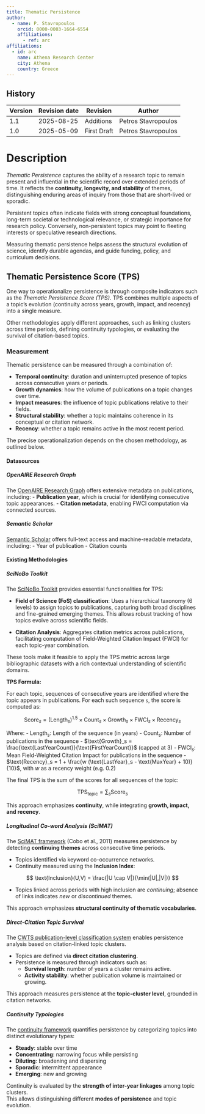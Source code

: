 ```yaml
---
title: Thematic Persistence
author:
  - name: P. Stavropoulos
    orcid: 0000-0003-1664-6554
    affiliations:
      - ref: arc
affiliations:
  - id: arc
    name: Athena Research Center
    city: Athena
    country: Greece
---
```


::: {.callout collapse="true"}

# History

| Version | Revision date | Revision    | Author              |
|---------|---------------|-------------|---------------------|
| 1.1     | 2025-08-25    |   Additions | Petros Stavropoulos |
| 1.0     | 2025-05-09    | First Draft | Petros Stavropoulos |

:::

# Description

*Thematic Persistence* captures the ability of a research topic to remain present and influential in the scientific record over extended periods of time. It reflects the **continuity, longevity, and stability** of themes, distinguishing enduring areas of inquiry from those that are short-lived or sporadic.  

Persistent topics often indicate fields with strong conceptual foundations, long-term societal or technological relevance, or strategic importance for research policy. Conversely, non-persistent topics may point to fleeting interests or speculative research directions.  

Measuring thematic persistence helps assess the structural evolution of science, identify durable agendas, and guide funding, policy, and curriculum decisions.

## Thematic Persistence Score (TPS)

One way to operationalize persistence is through composite indicators such as the *Thematic Persistence Score (TPS)*. TPS combines multiple aspects of a topic’s evolution (continuity across years, growth, impact, and recency) into a single measure.  

Other methodologies apply different approaches, such as linking clusters across time periods, defining continuity typologies, or evaluating the survival of citation-based topics.  

### Measurement

Thematic persistence can be measured through a combination of:  

- **Temporal continuity**: duration and uninterrupted presence of topics across consecutive years or periods.  
- **Growth dynamics**: how the volume of publications on a topic changes over time.  
- **Impact measures**: the influence of topic publications relative to their fields.  
- **Structural stability**: whether a topic maintains coherence in its conceptual or citation network.  
- **Recency**: whether a topic remains active in the most recent period.  

The precise operationalization depends on the chosen methodology, as outlined below.

#### Datasources

##### OpenAIRE Research Graph

The [OpenAIRE Research Graph](https://graph.openaire.eu/) offers extensive metadata on publications, including:
- **Publication year**, which is crucial for identifying consecutive topic appearances.
- **Citation metadata**, enabling FWCI computation via connected sources.

##### Semantic Scholar

[Semantic Scholar](https://www.semanticscholar.org/) offers full-text access and machine-readable metadata, including:
- Year of publication
- Citation counts

#### Existing Methodologies

##### SciNoBo Toolkit

The [SciNoBo Toolkit](https://scinobo.ilsp.gr/toolkit) provides essential functionalities for TPS:

- **Field of Science (FoS) classification**: Uses a hierarchical taxonomy (6 levels) to assign topics to publications, capturing both broad disciplines and fine-grained emerging themes. This allows robust tracking of how topics evolve across scientific fields.
  
- **Citation Analysis**: Aggregates citation metrics across publications, facilitating computation of Field-Weighted Citation Impact (FWCI) for each topic-year combination.

These tools make it feasible to apply the TPS metric across large bibliographic datasets with a rich contextual understanding of scientific domains.

**TPS Formula:**

For each topic, sequences of consecutive years are identified where the topic appears in publications. For each such sequence `s`, the score is computed as:

$$
\text{Score}_s = (\text{Length}_s)^{1.5} \times \text{Count}_s \times \text{Growth}_s \times \text{FWCI}_s \times \text{Recency}_s
$$

Where:
- $\text{Length}_s$: Length of the sequence (in years)
- $\text{Count}_s$: Number of publications in the sequence
- $\text{Growth}_s = \frac{\text{LastYearCount}}{\text{FirstYearCount}}$ (capped at 3)
- $\text{FWCI}_s$: Mean Field-Weighted Citation Impact for publications in the sequence
- $\text{Recency}_s = 1 + \frac{w (\text{LastYear}_s - \text{MaxYear} + 10)}{10}$, with $w$ as a recency weight (e.g. 0.2)

The final TPS is the sum of the scores for all sequences of the topic:

$$
\text{TPS}_{\text{topic}} = \sum_s \text{Score}_s
$$

This approach emphasizes **continuity**, while integrating **growth, impact, and recency**.

##### Longitudinal Co-word Analysis (SciMAT)

The [SciMAT framework](https://doi.org/10.1016/j.joi.2010.09.002) (Cobo et al., 2011) measures persistence by detecting **continuing themes** across consecutive time periods.  

- Topics identified via keyword co-occurrence networks.  
- Continuity measured using the **Inclusion Index**:  

$$
\text{Inclusion}(U,V) = \frac{|U \cap V|}{\min(|U|,|V|)}
$$

- Topics linked across periods with high inclusion are *continuing*; absence of links indicates *new* or *discontinued* themes.  

This approach emphasizes **structural continuity of thematic vocabularies**.

##### Direct-Citation Topic Survival

The [CWTS publication-level classification system](https://doi.org/10.1002/asi.22748) enables persistence analysis based on citation-linked topic clusters.  

- Topics are defined via **direct citation clustering**.  
- Persistence is measured through indicators such as:  
  - **Survival length**: number of years a cluster remains active.  
  - **Activity stability**: whether publication volume is maintained or growing.  

This approach measures persistence at the **topic-cluster level**, grounded in citation networks.

##### Continuity Typologies

The [continuity framework](https://doi.org/10.1016/j.joi.2013.11.006) quantifies persistence by categorizing topics into distinct evolutionary types:  

- **Steady**: stable over time  
- **Concentrating**: narrowing focus while persisting  
- **Diluting**: broadening and dispersing  
- **Sporadic**: intermittent appearance  
- **Emerging**: new and growing  

Continuity is evaluated by the **strength of inter-year linkages** among topic clusters.  
This allows distinguishing different **modes of persistence** and topic evolution.

